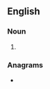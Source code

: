 ==English==

===Noun===
{{head|en|noun form}}

# {{plural of|en|idealist}}

===Anagrams===
* {{anagrams|en|a=adeiilsst|distalise}}